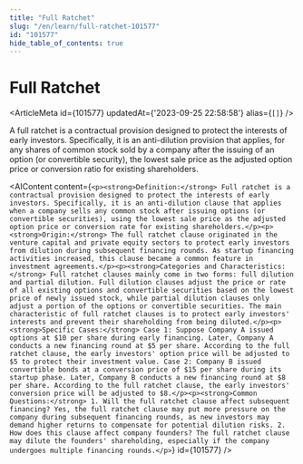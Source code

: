 ```yaml
---
title: "Full Ratchet"
slug: "/en/learn/full-ratchet-101577"
id: "101577"
hide_table_of_contents: true
---
```



# Full Ratchet

<ArticleMeta id={101577} updatedAt={'2023-09-25 22:58:58'} alias={`[]`} />
<div className='border-solid border-b border-t-0 my-4 border-[var(--ifm-color-gray-300)]' />

A full ratchet is a contractual provision designed to protect the interests of early investors. Specifically, it is an anti-dilution provision that applies, for any shares of common stock sold by a company after the issuing of an option (or convertible security), the lowest sale price as the adjusted option price or conversion ratio for existing shareholders.

<AIContent content={`<p><strong>Definition:</strong> Full ratchet is a contractual provision designed to protect the interests of early investors. Specifically, it is an anti-dilution clause that applies when a company sells any common stock after issuing options (or convertible securities), using the lowest sale price as the adjusted option price or conversion rate for existing shareholders.</p><p><strong>Origin:</strong> The full ratchet clause originated in the venture capital and private equity sectors to protect early investors from dilution during subsequent financing rounds. As startup financing activities increased, this clause became a common feature in investment agreements.</p><p><strong>Categories and Characteristics:</strong> Full ratchet clauses mainly come in two forms: full dilution and partial dilution. Full dilution clauses adjust the price or rate of all existing options and convertible securities based on the lowest price of newly issued stock, while partial dilution clauses only adjust a portion of the options or convertible securities. The main characteristic of full ratchet clauses is to protect early investors' interests and prevent their shareholding from being diluted.</p><p><strong>Specific Cases:</strong> Case 1: Suppose Company A issued options at $10 per share during early financing. Later, Company A conducts a new financing round at $5 per share. According to the full ratchet clause, the early investors' option price will be adjusted to $5 to protect their investment value. Case 2: Company B issued convertible bonds at a conversion price of $15 per share during its startup phase. Later, Company B conducts a new financing round at $8 per share. According to the full ratchet clause, the early investors' conversion price will be adjusted to $8.</p><p><strong>Common Questions:</strong> 1. Will the full ratchet clause affect subsequent financing? Yes, the full ratchet clause may put more pressure on the company during subsequent financing rounds, as new investors may demand higher returns to compensate for potential dilution risks. 2. How does this clause affect company founders? The full ratchet clause may dilute the founders' shareholding, especially if the company undergoes multiple financing rounds.</p>`} id={101577} />
